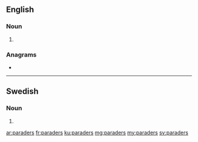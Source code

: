 ==English==

===Noun===
{{head|en|noun plural form}}

# {{plural of|parader|lang=en}}

===Anagrams===
* {{l|en|para reds}}

----

==Swedish==

===Noun===
{{head|sv|noun form}}

# {{sv-noun-form-indef-gen-pl|parad}}

[[ar:paraders]]
[[fr:paraders]]
[[ku:paraders]]
[[mg:paraders]]
[[my:paraders]]
[[sv:paraders]]